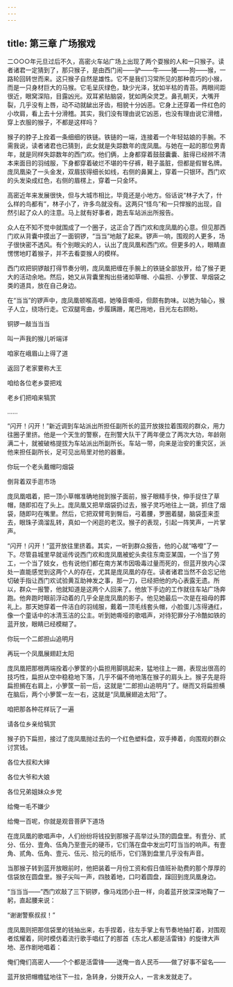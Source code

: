 ```yaml
---
---
---
```

title: 第三章 广场猴戏
---




二○○○年元旦过后不久，高密火车站广场上出现了两个耍猴的人和一只猴子。读者诸君一定猜到了，那只猴子，是由西门闹——驴——牛——猪——狗——猴，一路轮回转世而来。这只猴子自然是雄性。它不是我们习常所见的那种乖巧的小猴，而是一只身材巨大的马猴。它毛呈灰绿色，缺少光泽，犹如半枯的青苔。两眼间距很近，眼窝深陷，目露凶光。双耳紧贴脑袋，犹如两朵灵芝。鼻孔朝天，大嘴开裂，几乎没有上唇，动不动就龇出牙齿，相貌十分凶恶。它身上还穿着一件红色的小坎肩，看上去十分滑稽。其实，我们没有理由说它凶恶，也没有理由说它滑稽，穿上衣服的猴子，不都是这样吗？

猴子的脖子上拴着一条细细的铁链。铁链的一端，连接着一个年轻姑娘的手腕。不需我说，读者诸君也已猜到，此女就是失踪数年的庞凤凰。与她在一起的那位男青年，就是同样失踪数年的西门欢。他们俩，上身都穿着鼓鼓囊囊、脏得已经辨不清本来面目的羽绒服，下身都穿着破烂不堪的牛仔裤，鞋子虽脏，但都是假冒名牌。庞凤凰染了一头金发，双眉拔得细长如线，右侧的鼻翼上，穿着一只银环。西门欢的头发染成红色，右侧的眉楞上，穿着一只金环。

高密近年来发展很快，但与大城市相比，毕竟还是小地方。俗话说“林子大了，什么样的鸟都有”，林子小了，许多鸟就没有。这两只“怪鸟”和一只悍猴的出现，自然引起了众人的注意。马上就有好事者，跑去车站派出所报告。

众人在不知不觉中就围成了一个圈子，这正合了西门欢和庞凤凰的心意。但见那西门欢从背囊中摸出了一面铜锣，“当当”地敲了起来。锣声一响，围观的人更多，场子很快密不透风。有个别眼尖的人，认出了庞凤凰和西门欢。但更多的人，眼睛直愣愣地盯着猴子，并不去看耍猴人的模样。

西门欢把铜锣敲打得节奏分明，庞凤凰把缠在手腕上的铁链全部放开，给了猴子更大的活动余地。然后，她又从背囊里掏出些诸如草帽、小扁担、小箩筐、旱烟袋之类的道具，放在自己身边。

在“当当”的锣声中，庞凤凰顿喉高唱，她嗓音嘶哑，但颇有韵味。以她为轴心，猴子人立，绕场行走。它双腿弯曲，步履蹒跚，尾巴拖地，目光左右顾盼。

铜锣一敲当当当

叫一声我的猴儿听端详

咱家在峨眉山上得了道

返回了老家要称大王

咱给各位老乡耍把戏

老乡们把咱来犒赏

……

“闪开！闪开！”新近调到车站派出所担任副所长的蓝开放拨拉着围观的群众，用力往圈子里挤。他是一个天生的警察，在刑警大队干了两年便立了两次大功，年龄刚满二十，就被破格提拔为车站派出所副所长。车站一带，向来是治安的重灾区，派他来担任副所长，足可见出局里对他的器重。

你玩一个老头戴帽叼烟袋

倒背着双手逛市场

庞凤凰唱着，把一顶小草帽准确地抛到猴子面前，猴子眼精手快，伸手捉住了草帽，随即扣在了头上。庞凤凰又把旱烟袋扔过去，猴子灵巧地往上一跳，抓住了烟袋，随即叼在嘴里。然后，它把双臂弯到臀后，弓着腰，罗圈着腿，脑袋歪来歪去，眼珠子滴溜乱转，真如一个闲逛的老汉。猴子的表现，引起一阵笑声，一片掌声。

“闪开！闪开！”蓝开放往里挤着。其实，一听到群众报告，他的心就“咯噔”了一下。尽管县城里早就谣传说西门欢和庞凤凰被蛇头卖往东南亚某国，一个当了劳工，一个当了妓女，也有说他们都在南方某市因吸毒过量而死的，但蓝开放内心深处一直能感觉到这两个人的存在，尤其是庞凤凰的存在。读者诸君当然不会忘记他切破手指让西门欢试验黄互助神发之事，那一刀，已经把他的内心表露无遗。所以，群众一报警，他就知道是这两个人回来了。他放下手边的工作就往车站广场奔跑。他奔跑时眼前浮动着的几乎全是庞凤凰的影子。他见她最后一次是在祖母的葬礼上。那天她穿着一件洁白的羽绒服，戴着一顶毛线套头帽，小脸蛋儿冻得通红，像一个童话中的冰清玉洁的公主。听到她嘶哑的歌唱声，对待犯罪分子冷酷如铁的蓝开放，眼睛已经模糊了。

你玩一个二郎担山追明月

再玩一个凤凰展翅赶太阳

庞凤凰把那根两端拴着小箩筐的小扁担用脚挑起来，猛地往上一踢，表现出很高的技巧性，扁担从空中稳稳地下落，几乎不偏不倚地落在猴子的肩头上。猴子先是将扁担搁在右肩上，小箩筐一前一后，这就是“二郎担山追明月”了。继而又将扁担横在脑后，两个小箩筐一左一右，这就是“凤凰展翅追太阳”了。

咱把那各种花样玩了一遍

请各位乡亲给犒赏

猴子扔下扁担，接过了庞凤凰抛过去的一个红色塑料盘，双手捧着，向围观的群众讨赏钱。

各位大叔和大婶

各位大爷和大娘

各位兄弟姐妹众乡党

给俺一毛不嫌少

给俺一百呢，你就是观音菩萨下道场

在庞凤凰的歌唱声中，人们纷纷将钱投到那猴子高举过头顶的圆盘里。有壹分、贰分、伍分、壹角、伍角乃至壹元的硬币，它们落在盘中发出叮叮当当的响声。有壹角、贰角、伍角、壹元、伍元、拾元的纸币，它们落到盘里几乎没有声音。

当那猴子转到蓝开放眼前时，他把装着一月份工资和假日值班补助费的那个厚厚的信袋放在圆盘里。猴子尖叫一声，四肢着地，口叼着圆盘，蹿回到庞凤凰身边。

“当当当——”西门欢敲了三下铜锣，像马戏团小丑一样，向着蓝开放深深地鞠了一躬，直起腰来说：

“谢谢警察叔叔！”

庞凤凰则把那信袋里的钱抽出来，右手捏着，往左手掌上有节奏地抽打着，对围观者炫耀着，同时模仿着流行歌手唱红了的那首《东北人都是活雷锋》的旋律大声地、恶作剧地唱着：

俺们俺们高密人——个个都是活雷锋——送俺一沓人民币——做了好事不留名——

蓝开放把帽檐猛地往下一拉，急转身，分拨开众人，一言未发就走了。